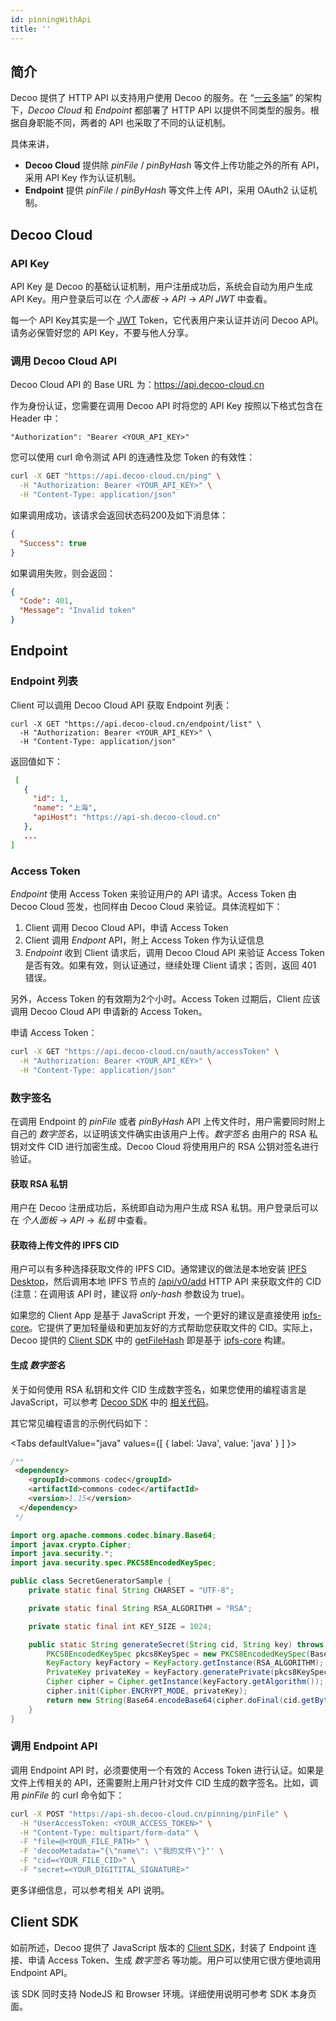 ```yaml
---
id: pinningWithApi
title: ''
---
```



## 简介

Decoo 提供了 HTTP API 以支持用户使用 Decoo 的服务。在 “[一云多端](general/architecture.mdx)” 的架构下，*Decoo Cloud* 和 *Endpoint* 都部署了 HTTP API 以提供不同类型的服务。根据自身职能不同，两者的 API 也采取了不同的认证机制。

具体来讲，
- **Decoo Cloud** 提供除 *pinFile* / *pinByHash* 等文件上传功能之外的所有 API，采用 API Key 作为认证机制。
- **Endpoint** 提供 *pinFile* / *pinByHash* 等文件上传 API，采用 OAuth2 认证机制。

## Decoo Cloud

### API Key
API Key 是 Decoo 的基础认证机制，用户注册成功后，系统会自动为用户生成 API Key。用户登录后可以在 *个人面板* -> *API* -> *API JWT* 中查看。

每一个 API Key其实是一个 [JWT](https://jwt.io/) Token，它代表用户来认证并访问 Decoo API。请务必保管好您的 API Key，不要与他人分享。

### 调用 Decoo Cloud API

Decoo Cloud API 的 Base URL 为：https://api.decoo-cloud.cn

作为身份认证，您需要在调用 Decoo API 时将您的 API Key 按照以下格式包含在 Header 中：
```
"Authorization": "Bearer <YOUR_API_KEY>"
```

您可以使用 curl 命令测试 API 的连通性及您 Token 的有效性：
```bash
curl -X GET "https://api.decoo-cloud.cn/ping" \
  -H "Authorization: Bearer <YOUR_API_KEY>" \
  -H "Content-Type: application/json"
```

如果调用成功，该请求会返回状态码200及如下消息体：
```json
{
  "Success": true
}
```

如果调用失败，则会返回：
```json
{
  "Code": 401,
  "Message": "Invalid token"
}
```


## Endpoint

### Endpoint 列表

Client 可以调用 Decoo Cloud API 获取 Endpoint 列表：
```
curl -X GET "https://api.decoo-cloud.cn/endpoint/list" \
  -H "Authorization: Bearer <YOUR_API_KEY>" \
  -H "Content-Type: application/json"
```

返回值如下：
```json
 [
   {
     "id": 1,
     "name": "上海",
     "apiHost": "https://api-sh.decoo-cloud.cn"
   },
   ...
]
```


### Access Token

*Endpoint* 使用 Access Token 来验证用户的 API 请求。Access Token 由 Decoo Cloud 签发，也同样由 Decoo Cloud 来验证。具体流程如下：
1. Client 调用 Decoo Cloud API，申请 Access Token
2. Client 调用 *Endpont* API，附上 Access Token 作为认证信息
3. *Endpoint* 收到 Client 请求后，调用 Decoo Cloud API 来验证 Access Token 是否有效。如果有效，则认证通过，继续处理 Client 请求；否则，返回 401 错误。

另外，Access Token 的有效期为2个小时。Access Token 过期后，Client 应该调用 Decoo Cloud API 申请新的 Access Token。

申请 Access Token：
```sh
curl -X GET "https://api.decoo-cloud.cn/oauth/accessToken" \
  -H "Authorization: Bearer <YOUR_API_KEY>" \
  -H "Content-Type: application/json"
```

### 数字签名

在调用 Endpoint 的 *pinFile* 或者 *pinByHash* API 上传文件时，用户需要同时附上自己的 *数字签名*，以证明该文件确实由该用户上传。*数字签名* 由用户的 RSA 私钥对文件 CID 进行加密生成。Decoo Cloud 将使用用户的 RSA 公钥对签名进行验证。

#### 获取 RSA 私钥

用户在 Decoo 注册成功后，系统即自动为用户生成 RSA 私钥。用户登录后可以在 *个人面板* -> *API* -> *私钥* 中查看。

#### 获取待上传文件的 IPFS CID

用户可以有多种选择获取文件的 IPFS CID。通常建议的做法是本地安装 [IPFS Desktop](https://docs.ipfs.io/install/ipfs-desktop)，然后调用本地 IPFS 节点的 [/api/v0/add](https://docs.ipfs.io/reference/http/api/#api-v0-add) HTTP API 来获取文件的 CID (注意：在调用该 API 时，建议将 *only-hash* 参数设为 true)。

如果您的 Client App 是基于 JavaScript 开发，一个更好的建议是直接使用 [ipfs-core](https://www.npmjs.com/package/ipfs-core)。它提供了更加轻量级和更加友好的方式帮助您获取文件的 CID。实际上，Decoo 提供的 [Client SDK](https://www.npmjs.com/package/@decooio/sdk) 中的 [getFileHash](https://github.com/decooio/decoo-sdk/blob/main/packages/sdk/src/getFileHash.js) 即是基于 [ipfs-core](https://www.npmjs.com/package/ipfs-core) 构建。

#### 生成 *数字签名*

关于如何使用 RSA 私钥和文件 CID 生成数字签名，如果您使用的编程语言是 JavaScript，可以参考 [Decoo SDK](https://www.npmjs.com/package/@decooio/sdk) 中的 [相关代码](https://github.com/decooio/decoo-sdk/blob/main/packages/sdk/src/pinFile.js)。

其它常见编程语言的示例代码如下：

<Tabs
  defaultValue="java"
  values={[
    { label: 'Java', value: 'java' }
  ]
}>
<TabItem value="java">

```java
/**
 <dependency>
    <groupId>commons-codec</groupId>
    <artifactId>commons-codec</artifactId>
    <version>1.15</version>
  </dependency>
 */

import org.apache.commons.codec.binary.Base64;
import javax.crypto.Cipher;
import java.security.*;
import java.security.spec.PKCS8EncodedKeySpec;

public class SecretGeneratorSample {
    private static final String CHARSET = "UTF-8";

    private static final String RSA_ALGORITHM = "RSA";

    private static final int KEY_SIZE = 1024;

    public static String generateSecret(String cid, String key) throws Exception {
        PKCS8EncodedKeySpec pkcs8KeySpec = new PKCS8EncodedKeySpec(Base64.decodeBase64(key.getBytes(CHARSET)));
        KeyFactory keyFactory = KeyFactory.getInstance(RSA_ALGORITHM);
        PrivateKey privateKey = keyFactory.generatePrivate(pkcs8KeySpec);
        Cipher cipher = Cipher.getInstance(keyFactory.getAlgorithm());
        cipher.init(Cipher.ENCRYPT_MODE, privateKey);
        return new String(Base64.encodeBase64(cipher.doFinal(cid.getBytes(CHARSET))), CHARSET);
    }
}
```

</TabItem>
</Tabs>

### 调用 Endpoint API

调用 Endpoint API 时，必须要使用一个有效的 Access Token 进行认证。如果是文件上传相关的 API，还需要附上用户针对文件 CID 生成的数字签名。比如，调用 *pinFile* 的 curl 命令如下：
```sh
curl -X POST "https://api-sh.decoo-cloud.cn/pinning/pinFile" \
  -H "UserAccessToken: <YOUR_ACCESS_TOKEN>" \
  -H "Content-Type: multipart/form-data" \
  -F "file=@<YOUR_FILE_PATH>" \
  -F 'decooMetadata="{\"name\": \"我的文件\"}"' \
  -F "cid=<YOUR_FILE_CID>" \
  -F "secret=<YOUR_DIGITITAL_SIGNATURE>"
```

更多详细信息，可以参考相关 API 说明。

## Client SDK

如前所述，Decoo 提供了 JavaScript 版本的 [Client SDK](https://www.npmjs.com/package/@decooio/sdk)，封装了 Endpoint 连接、申请 Access Token、生成 *数字签名* 等功能。用户可以使用它很方便地调用 Endpoint API。

该 SDK 同时支持 NodeJS 和 Browser 环境。详细使用说明可参考 SDK 本身页面。

